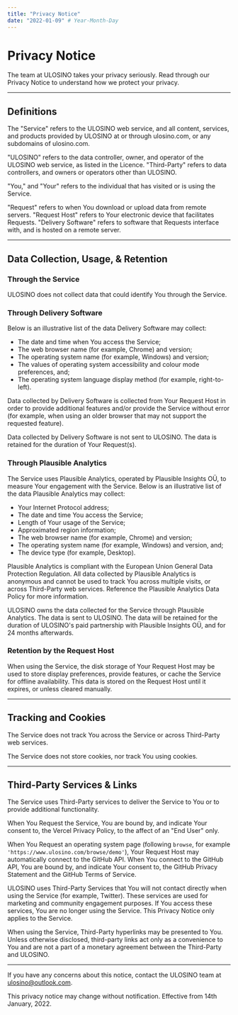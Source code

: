 ```yaml
---
title: "Privacy Notice"
date: "2022-01-09" # Year-Month-Day
---
```


# Privacy Notice

The team at ULOSINO takes your privacy seriously. Read through our Privacy Notice to understand how we protect your privacy.

---

## Definitions

The "Service" refers to the ULOSINO web service, and all content, services, and products provided by ULOSINO at or through ulosino.com, or any subdomains of ulosino.com.

"ULOSINO" refers to the data controller, owner, and operator of the ULOSINO web service, as listed in the Licence. "Third-Party" refers to data controllers, and owners or operators other than ULOSINO.

"You," and "Your" refers to the individual that has visited or is using the Service.

"Request" refers to when You download or upload data from remote servers. "Request Host" refers to Your electronic device that facilitates Requests. "Delivery Software" refers to software that Requests interface with, and is hosted on a remote server.

---

## Data Collection, Usage, &amp; Retention

### Through the Service

ULOSINO does not collect data that could identify You through the Service.

### Through Delivery Software

Below is an illustrative list of the data Delivery Software may collect:

- The date and time when You access the Service;
- The web browser name (for example, Chrome) and version;
- The operating system name (for example, Windows) and version;
- The values of operating system accessibility and colour mode preferences, and;
- The operating system language display method (for example, right-to-left).

Data collected by Delivery Software is collected from Your Request Host in order to provide additional features and/or provide the Service without error (for example, when using an older browser that may not support the requested feature).

Data collected by Delivery Software is not sent to ULOSINO. The data is retained for the duration of Your Request(s).

### Through Plausible Analytics

The Service uses <Link href="https://plausible.io">Plausible Analytics</Link>, operated by <Link href="https://plausible.io/imprint">Plausible Insights OÜ</Link>, to measure Your engagement with the Service. Below is an illustrative list of the data Plausible Analytics may collect:

- Your Internet Protocol address;
- The date and time You access the Service;
- Length of Your usage of the Service;
- Approximated region information;
- The web browser name (for example, Chrome) and version;
- The operating system name (for example, Windows) and version, and;
- The device type (for example, Desktop).

Plausible Analytics is compliant with the European Union General Data Protection Regulation. All data collected by Plausible Analytics is anonymous and cannot be used to track You across multiple visits, or across Third-Party web services. Reference the <Link href="https://plausible.io/data-policy">Plausible Analytics Data Policy</Link> for more information.

ULOSINO owns the data collected for the Service through Plausible Analytics. The data is sent to ULOSINO. The data will be retained for the duration of ULOSINO's paid partnership with Plausible Insights OÜ, and for 24 months afterwards.

### Retention by the Request Host

When using the Service, the disk storage of Your Request Host may be used to store display preferences, provide features, or cache the Service for offline availability. This data is stored on the Request Host until it expires, or unless cleared manually.

---

## Tracking and Cookies

The Service does not track You across the Service or across Third-Party web services.

The Service does not store cookies, nor track You using cookies.

---

## Third-Party Services &amp; Links

The Service uses Third-Party services to deliver the Service to You or to provide additional functionality.

When You Request the Service, You are bound by, and indicate Your consent to, the <Link href="https://vercel.com/legal/privacy-policy">Vercel Privacy Policy</Link>, to the affect of an "End User" only.

When You Request an operating system page (following `browse`, for example `'https://www.ulosino.com/browse/demo'`), Your Request Host may automatically connect to the GitHub API. When You connect to the GitHub API, You are bound by, and indicate Your consent to, the <Link href="https://docs.github.com/en/github/site-policy/github-privacy-statement">GitHub Privacy Statement</Link> and the <Link href="https://docs.github.com/en/github/site-policy/github-terms-of-service">GitHub Terms of Service</Link>.

ULOSINO uses Third-Party Services that You will not contact directly when using the Service (for example, Twitter). These services are used for marketing and community engagement purposes. If You access these services, You are no longer using the Service. This Privacy Notice only applies to the Service.

When using the Service, Third-Party hyperlinks may be presented to You. Unless otherwise disclosed, third-party links act only as a convenience to You and are not a part of a monetary agreement between the Third-Party and ULOSINO.

---

If you have any concerns about this notice, contact the ULOSINO team at ulosino@outlook.com.

This privacy notice may change without notification. Effective from 14th January, 2022.
